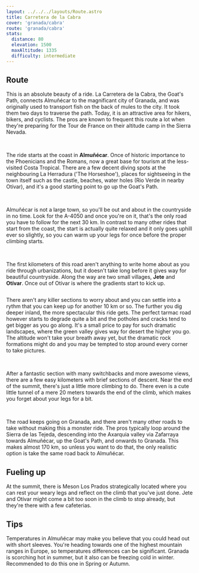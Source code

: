 ```yaml
---
layout: ../../../layouts/Route.astro
title: Carretera de la Cabra
cover: 'granada/cabra'
route: 'granada/cabra'
stats:
  distance: 80
  elevation: 1500
  maxAltitude: 1335
  difficulty: intermediate
---
```


## Route

This is an absolute beauty of a ride. La Carretera de la Cabra, the Goat's Path, connects Almuñécar to the magnificant city of Granada, and was originally used to transport fish on the back of mules to the city.
It took them two days to traverse the path. Today, it is an attractive area for hikers, bikers, and cyclists. 
The pros are known to frequent this route a lot when they're preparing for the Tour de France on their altitude camp in the Sierra Nevada.

&nbsp;

The ride starts at the coast in **Almuñécar**. Once of historic importance to the Phoenicians and the Romans, now a great base for tourism at the less-visited Costa Tropical.
There are a few decent diving spots at the neighbouring La Herradura ('The Horseshoe'), places for sightseeing in the town itself such as the castle, beaches, water holes (Rio Verde in nearby Otívar), and it's a good starting point to go up the Goat's Path.

&nbsp;

Almuñécar is not a large town, so you'll be out and about in the countryside in no time. Look for the A-4050 and once you're on it, that's the only road you have to follow for the next 30 km.
In contrast to many other rides that start from the coast, the start is actually quite relaxed and it only goes uphill ever so slightly, so you can warm up your legs for once before the proper climbing starts.

&nbsp;

The first kilometers of this road aren't anything to write home about as you ride through urbanizations, but it doesn't take long before it gives way for beautiful countryside. 
Along the way are two small villages, **Jete** and **Otívar**.
Once out of Otívar is where the gradients start to kick up. 

<img
  src="/routes/granada/cabra.png"
  alt=""
  class="mt-4 mb-8"
  height={200}
  width={750}
/>

There aren't any killer sections to worry about and you can settle into a rythm that you can keep up for another 10 km or so.
The further you dig deeper inland, the more spectacular this ride gets. 
The perfect tarmac road however starts to degrade quite a bit and the potholes and cracks tend to get bigger as you go along.
It's a small price to pay for such dramatic landscapes, where the green valley gives way for desert the higher you go. 
The altitude won't take your breath away yet, but the dramatic rock formations might do and you may be tempted to stop around every corner to take pictures.

&nbsp;

After a fantastic section with many switchbacks and more awesome views, there are a few easy kilometers with brief sections of descent.
Near the end of the summit, there's just a little more climbing to do. 
There even is a cute little tunnel of a mere 20 meters towards the end of the climb, which makes you forget about your legs for a bit.

&nbsp;

The road keeps going on Granada, and there aren't many other roads to take without making this a monster ride.
The pros typically loop around the Sierra de las Tejeda, descending into the Axarquia valley via Zafarraya towards Almuñécar, up the Goat's Path, and onwards to Granada.
This makes almost 170 km, so unless you want to do that, the only realistic option is take the same road back to Almuñécar.

## Fueling up

At the summit, there is Meson Los Prados strategically located where you can rest your weary legs and reflect on the climb that you've just done.
Jete and Otívar might come a bit too soon in the climb to stop already, but they're there with a few cafeterias.

## Tips

Temperatures in Almuñécar may make you believe that you could head out with short sleeves. 
You're heading towards one of the highest mountain ranges in Europe, so temperatures differences can be significant. 
Granada is scorching hot in summer, but it also can be freezing cold in winter. Recommended to do this one in Spring or Autumn.

